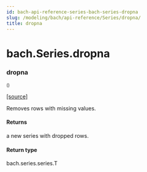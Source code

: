 ```yaml
---
id: bach-api-reference-series-bach-series-dropna
slug: /modeling/bach/api-reference/Series/dropna/
title: dropna
---
```


# bach.Series.dropna

<div className="method">

### <span className="name">dropna</span>

<small className="parameter-list">()</small>


&#8203;<span className="view-source">[[source]](https://github.com/objectiv/objectiv-analytics/blob/mainon3.8/site-packages/bach/series/series.py)</span>

<div className="content">

Removes rows with missing values.


#### Returns

a new series with dropped rows.



#### Return type

bach.series.series.T



</div>


</div>
